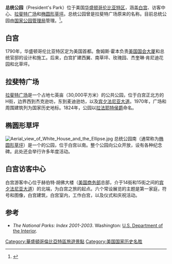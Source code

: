 {{Infobox NRHP
 | name =总统公园
 | nrhp_type =
 | image = Aerial view of Lafayette Park.jpg
 | caption = 
 | location= 美国[[华盛顿哥伦比亚特区|华盛顿哥伦比亚特区]]
 | lat_degrees = 38
 | lat_minutes = 53
 | lat_seconds = 46.30
 | lat_direction = N
 | long_degrees = 77
 | long_minutes = 2
 | long_seconds = 11.61
 | long_direction = W
 | locmapin = United States Washington, D.C. central
 | built =1791
 | added = 1980年5月6日
 | area = 73,130 m²
 | established = 1790年7月16日
 | visitation_num = 1,333,967
 | visitation_year = 2004
 | refnum=80000347<ref name="nris">{{NRISref|2008a}}</ref>
}}
'''总统公园'''（President's Park）位于美国[[华盛顿哥伦比亚特区|华盛顿哥伦比亚特区]]，涵盖[[白宫|白宫]]、访客中心、[[拉法耶特广场_(华盛顿哥伦比亚特区)|拉斐特广场]]和[[椭圆形草坪|椭圆形草坪]]。总统公园曾是拉斐特广场原来的名称。目前总统公园由[[美国国家公园管理局|国家公园管理局]]管理。<ref>{{cite web |url=http://www.nps.gov/whho/index.htm |title=President's Park (White House) - President's Park (White House) (U.S. National Park Service) |publisher=Nps.gov |date= |accessdate=2010-01-26 |archive-date=2021-03-18 |archive-url=https://web.archive.org/web/20210318190803/https://www.nps.gov/whho/index.htm |dead-url=no }}</ref>。

==白宫==
1790年，华盛顿哥伦比亚特区定为美国首都。詹姆斯·霍本负责[[美国国会大厦|美国国会大厦]]和总统官邸的设计和施工。后来，白宫扩建西翼、南草坪、玫瑰园、杰奎琳·肯尼迪花园和北草坪。

==拉斐特广场==
[[拉斐特广场|拉斐特广场]]是一个占地七英亩（30,000平方米）的公共公园，位于白宫正北方的H街，边界西到杰克逊坊，东到麦迪逊坊，以及[[宾夕法尼亚大道|宾夕法尼亚大道]]。1970年，广场和周围建筑列为国家历史地标。1824年，公园以[[拉法耶特侯爵|拉法耶特侯爵]]命名。

==椭圆形草坪==
[[File:Aerial_view_of_White_House_and_the_Ellipse.jpg|thumb]]
总统公园南（通常称为[[椭圆形草坪|椭圆形草坪]]）是一个{{convert|52|acre|ha}}的公园，位于白宫以南。整个公园向公众开放，设有各种纪念碑。此处还会举行许多年度活动。

==白宫访客中心==
白宫游客中心位于赫伯特·胡佛大楼（[[美国商务部|美国商务部]]总部，介于14街和15街之间的[[宾夕法尼亚大道|宾夕法尼亚大道]]）的北端，为白宫之旅的起点。六个常设展览的主题是第一家庭，符号和图像，白宫建筑，白宫室内，工作白宫，以及仪式和庆祝活动。

== 参考 ==
{{Reflist}}
* ''The National Parks: Index 2001-2003''. Washington: [[United_States_Department_of_the_Interior|U.S. Department of the Interior]].

{{白宫}}

[[Category:華盛頓哥倫比亞特區旅遊景點|Category:華盛頓哥倫比亞特區旅遊景點]]
[[Category:美国国家历史名胜|Category:美国国家历史名胜]]